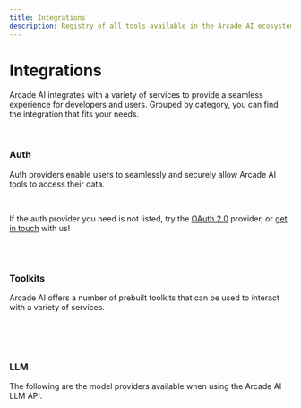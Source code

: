 ```yaml
---
title: Integrations
description: Registry of all tools available in the Arcade AI ecosystem
---
```



# Integrations

Arcade AI integrates with a variety of services to provide a seamless experience for developers and users. Grouped by category, you can find the integration that fits your needs.

<br />

### Auth

Auth providers enable users to seamlessly and securely allow Arcade AI tools to access their data.

<br />

<div className={styles.toolGrid}>
  <ToolCard
    name="GitHub"
    image="github"
    summary="Authorize tools and agents with GitHub, including private repositories"
    link="auth-integrations/github"
    category="Auth"
  />
  <ToolCard
    name="Google"
    image="google"
    summary="Authorize tools and agents with Google: Gmail, Calendar, YouTube, Drive, and more"
    link="auth-integrations/google"
    category="Auth"
  />
  <ToolCard
    name="LinkedIn"
    image="linkedin"
    summary="Authorize tools and agents with LinkedIn"
    link="auth-integrations/linkedin"
    category="Auth"
  />
  <ToolCard
    name="Microsoft"
    image="msft"
    summary="Authorize tools and agents with Microsoft Graph"
    link="auth-integrations/microsoft"
    category="Auth"
  />
  <ToolCard
    name="Slack"
    image="slack"
    summary="Authorize tools and agents with Slack"
    link="auth-integrations/slack"
    category="Auth"
  />
  <ToolCard
    name="Spotify"
    image="spotify"
    summary="Authorize tools and agents with Spotify"
    link="auth-integrations/spotify"
    category="Auth"
  />
  <ToolCard
    name="X"
    image="twitter"
    summary="Authorize tools and agents with X (Twitter)"
    link="auth-integrations/x"
    category="Auth"
  />
  <ToolCard
    name="Zoom"
    image="zoom"
    summary="Authorize tools and agents with Zoom"
    link="auth-integrations/zoom"
    category="Auth"
  />
  <ToolCard
    name="OAuth 2.0"
    image="oauth2"
    summary="Authorize tools and agents with any OAuth 2.0-compatible provider"
    link="auth-integrations/oauth2"
    category="Auth"
  />
</div>

If the auth provider you need is not listed, try the [OAuth 2.0](/integrations/oauth) provider, or [get in touch](mailto:contact@arcade-ai.com) with us!

<br />
<br />

### Toolkits

Arcade AI offers a number of prebuilt toolkits that can be used to interact with a variety of services.

<br />

<div className={styles.toolGrid}>
    <ToolCard
        name="GitHub"
        image="github"
        summary="Interact with private and public GitHub repositories, issues, pull requests, and more"
        link="toolkits-integrations/Github/github"
        category="Toolkit"
    />
    <ToolCard
        name="Gmail"
        image="gmail"
        summary="Send, write, draft, delete, trash, and search Gmail emails with your agents."
        link="toolkits-integrations/Google/gmail"
        category="Toolkit"
    />
    <ToolCard
        name="Google Calendar"
        image="google_calendar"
        summary="Create, update, delete, and search events in Google Calendar with your agents."
        link="toolkits-integrations/Google/calendar"
        category="Toolkit"
    />
    <ToolCard
        name="Google Docs"
        image="google_docs"
        summary="Create, edit, and get information about Google Docs documents with your agents."
        link="toolkits-integrations/Google/docs"
        category="Toolkit"
    />
    <ToolCard
        name="Google Drive"
        image="google_drive"
        summary="List documents in Google Drive with your agents."
        link="toolkits-integrations/Google/drive"
        category="Toolkit"
    />
    <ToolCard
        name="Search"
        image="serpapi"
        summary="Use SerpAPI to search the web for information"
        link="toolkits-integrations/search"
        category="Toolkit"
    />
    <ToolCard
        name="Slack"
        image="slack"
        summary="Send and receive messages to Slack channels and users with agents"
        link="toolkits-integrations/slack"
        category="Toolkit"
    />
    <ToolCard
        name="X"
        image="twitter"
        summary="Integrate agents with X (Twitter), including tweets, users, and more"
        link="toolkits-integrations/x"
        category="Toolkit"
    />

</div>

<br />
<br />

### LLM

The following are the model providers available when using the Arcade AI LLM API.

<br />

<div className={styles.toolGrid}>
  <ToolCard
    name="OpenAI"
    image="openai"
    summary="Use OpenAI models with Arcade AI tools"
    link="models-integrations/openai"
    category="LLM"
  />
  <ToolCard
    name="Anthropic"
    image="anthropic"
    summary="Use Anthropic models with Arcade AI tools"
    link="models-integrations/anthropic"
    category="LLM"
  />
</div>
